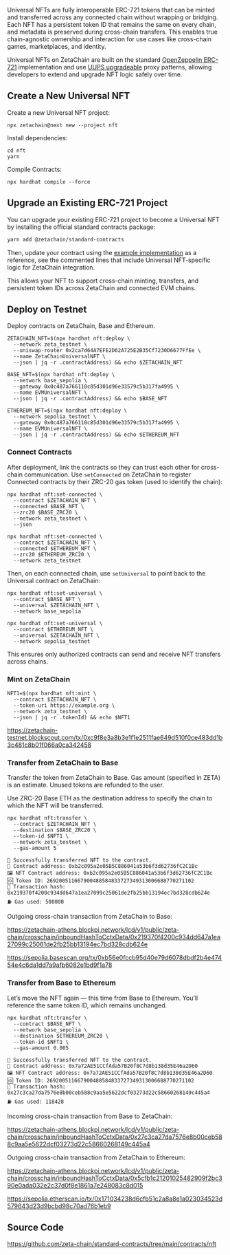 Universal NFTs are fully interoperable ERC-721 tokens that can be minted and
transferred across any connected chain without wrapping or bridging. Each NFT
has a persistent token ID that remains the same on every chain, and metadata is
preserved during cross-chain transfers. This enables true chain-agnostic
ownership and interaction for use cases like cross-chain games, marketplaces,
and identity.

Universal NFTs on ZetaChain are built on the standard [OpenZeppelin
ERC-721](https://docs.openzeppelin.com/contracts/5.x/api/token/erc721)
implementation and use [UUPS
upgradeable](https://docs.openzeppelin.com/contracts/5.x/api/proxy#UUPSUpgradeable)
proxy patterns, allowing developers to extend and upgrade NFT logic safely over
time.

## Create a New Universal NFT

Create a new Universal NFT project:

```
npx zetachain@next new --project nft
```

Install dependencies:

```
cd nft
yarn
```

Compile Contracts:

```
npx hardhat compile --force
```

## Upgrade an Existing ERC-721 Project

You can upgrade your existing ERC-721 project to become a Universal NFT by
installing the official standard contracts package:

```bash
yarn add @zetachain/standard-contracts
```

Then, update your contract using the [example
implementation](https://github.com/zeta-chain/example-contracts/tree/main/examples/nft/contracts)
as a reference, see the commented lines that include Universal NFT-specific
logic for ZetaChain integration.

This allows your NFT to support cross-chain minting, transfers, and persistent
token IDs across ZetaChain and connected EVM chains.

## Deploy on Testnet

Deploy contracts on ZetaChain, Base and Ethereum.

```
ZETACHAIN_NFT=$(npx hardhat nft:deploy \
  --network zeta_testnet \
  --uniswap-router 0x2ca7d64A7EFE2D62A725E2B35Cf7230D6677FfEe \
  --name ZetaChainUniversalNFT \
  --json | jq -r .contractAddress) && echo $ZETACHAIN_NFT
```

```
BASE_NFT=$(npx hardhat nft:deploy \
  --network base_sepolia \
  --gateway 0x0c487a766110c85d301d96e33579c5b317fa4995 \
  --name EVMUniversalNFT \
  --json | jq -r .contractAddress) && echo $BASE_NFT
```

```
ETHEREUM_NFT=$(npx hardhat nft:deploy \
  --network sepolia_testnet \
  --gateway 0x0c487a766110c85d301d96e33579c5b317fa4995 \
  --name EVMUniversalNFT \
  --json | jq -r .contractAddress) && echo $ETHEREUM_NFT
```

### Connect Contracts

After deployment, link the contracts so they can trust each other for
cross-chain communication. Use `setConnected` on ZetaChain to register Connected
contracts by their ZRC-20 gas token (used to identify the chain):

```
npx hardhat nft:set-connected \
  --contract $ZETACHAIN_NFT \
  --connected $BASE_NFT \
  --zrc20 $BASE_ZRC20 \
  --network zeta_testnet \
  --json
```

```
npx hardhat nft:set-connected \
  --contract $ZETACHAIN_NFT \
  --connected $ETHEREUM_NFT \
  --zrc20 $ETHEREUM_ZRC20 \
  --network zeta_testnet
```

Then, on each connected chain, use `setUniversal` to point back to the Universal
contract on ZetaChain:

```
npx hardhat nft:set-universal \
  --contract $BASE_NFT \
  --universal $ZETACHAIN_NFT \
  --network base_sepolia
```

```
npx hardhat nft:set-universal \
  --contract $ETHEREUM_NFT \
  --universal $ZETACHAIN_NFT \
  --network sepolia_testnet
```

This ensures only authorized contracts can send and receive NFT transfers across
chains.

### Mint on ZetaChain

```
NFT1=$(npx hardhat nft:mint \
  --contract $ZETACHAIN_NFT \
  --token-uri https://example.org \
  --network zeta_testnet \
  --json | jq -r .tokenId) && echo $NFT1
```

https://zetachain-testnet.blockscout.com/tx/0xc9f8e3a8b3e1f1e2511fae649d510f0ce483dd1b3c481c8b01f066a0ca342458

### Transfer from ZetaChain to Base

Transfer the token from ZetaChain to Base. Gas amount (specified in ZETA) is an
estimate. Unused tokens are refunded to the user.

Use ZRC-20 Base ETH as the destination address to specify the chain to which the
NFT will be transferred.

```
npx hardhat nft:transfer \
  --contract $ZETACHAIN_NFT \
  --destination $BASE_ZRC20 \
  --token-id $NFT1 \
  --network zeta_testnet \
  --gas-amount 5
```

```
🚀 Successfully transferred NFT to the contract.
📜 Contract address: 0xb2c095a2e05B5C886041a53b6f3d62736fC2C1Bc
🖼 NFT Contract address: 0xb2c095a2e05B5C886041a53b6f3d62736fC2C1Bc
🆔 Token ID: 269200511667900488584833727349313006688770271102
🔗 Transaction hash: 0x219370f4200c934dd647a1ea27099c25061de2fb25bb13194ec7bd328cdb624e
⛽ Gas used: 500000
```

Outgoing cross-chain transaction from ZetaChain to Base:

https://zetachain-athens.blockpi.network/lcd/v1/public/zeta-chain/crosschain/inboundHashToCctxData/0x219370f4200c934dd647a1ea27099c25061de2fb25bb13194ec7bd328cdb624e

https://sepolia.basescan.org/tx/0xb56e0fccb95d40e79d6078dbdf2b4e47454e4c6da1dd7a9afb6082e1bd9f1a78

### Transfer from Base to Ethereum

Let’s move the NFT again — this time from Base to Ethereum. You’ll reference the
same token ID, which remains unchanged.

```
npx hardhat nft:transfer \
  --contract $BASE_NFT \
  --network base_sepolia \
  --destination $ETHEREUM_ZRC20 \
  --token-id $NFT1 \
  --gas-amount 0.005
```

```
🚀 Successfully transferred NFT to the contract.
📜 Contract address: 0x7a72AE51CCfAda57B20f8C7d8b138d35E46a2D60
🖼 NFT Contract address: 0x7a72AE51CCfAda57B20f8C7d8b138d35E46a2D60
🆔 Token ID: 269200511667900488584833727349313006688770271102
🔗 Transaction hash: 0x27c3ca27da7576e8b00ceb588c9aa5e5622dcf03273d22c58660268149c445a4
⛽ Gas used: 118428
```

Incoming cross-chain transaction from Base to ZetaChain:

https://zetachain-athens.blockpi.network/lcd/v1/public/zeta-chain/crosschain/inboundHashToCctxData/0x27c3ca27da7576e8b00ceb588c9aa5e5622dcf03273d22c58660268149c445a4

Outgoing cross-chain transaction from ZetaChain to Ethereum:

https://zetachain-athens.blockpi.network/lcd/v1/public/zeta-chain/crosschain/inboundHashToCctxData/0x5cfb1c21201025482909f2bc390e0ada032e2c37d0f8e1861a7e248083c8d015

https://sepolia.etherscan.io/tx/0x171034238d6cfb51c2a8a8e1a023034523d579643d23d9bcbd98c70ad76b1eb9

## Source Code

https://github.com/zeta-chain/standard-contracts/tree/main/contracts/nft
